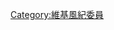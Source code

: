 {{Encourage
|title       = 維基風紀委員
|stripe      = 2
|bgcolor     = #3D6A65
|stripecolor = #CDCFCE
|fontcolor   = #F0F0F0
|align       = {{{align|right}}}
}}

[[Category:維基風紀委員]]